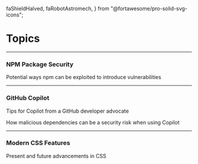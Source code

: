  faShieldHalved,
  faRobotAstromech,
} from "@fortawesome/pro-solid-svg-icons";

# Topics

---

### <FontAwesomeIcon icon={faShieldHalved} /> NPM Package Security

Potential ways npm can be exploited to introduce vulnerabilities

---

### <FontAwesomeIcon icon={faRobotAstromech} /> GitHub Copilot

Tips for Copilot from a GitHub developer advocate

How malicious dependencies can be a security risk when using Copilot

---

### <FontAwesomeIcon icon={faCss3} /> Modern CSS Features

Present and future advancements in CSS
